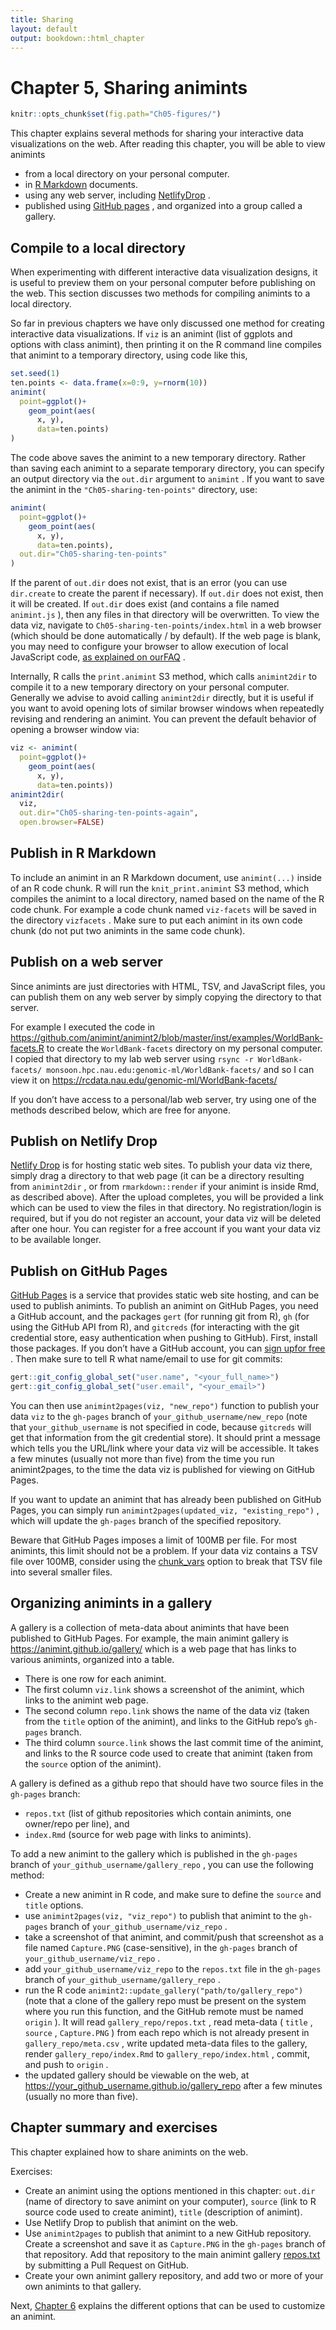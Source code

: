 ```yaml
---
title: Sharing
layout: default
output: bookdown::html_chapter
---
```


<!-- paragraph -->

# Chapter 5, Sharing animints

<!-- paragraph -->

```r
knitr::opts_chunk$set(fig.path="Ch05-figures/")
```

<!-- paragraph -->

This chapter explains several methods for sharing your interactive  data visualizations on the web. After reading this chapter, you will  be able to view animints

<!-- paragraph -->

- from a local directory on your personal computer.
<!-- comment -->
- in  [R Markdown](http://rmarkdown.rstudio.com/)  documents.
<!-- comment -->
- using any web server, including  [NetlifyDrop](https://app.netlify.com/drop) .
<!-- comment -->
- published using  [GitHub pages](https://pages.github.com/) , and  organized into a group called a gallery.

<!-- paragraph -->

## Compile to a local directory {#animint2dir}

<!-- paragraph -->

When experimenting with different interactive data visualization  designs, it is useful to preview them on your personal computer before  publishing on the web. This section discusses two methods for  compiling animints to a local directory.

<!-- paragraph -->

So far in previous chapters we have only discussed one method for  creating interactive data visualizations. If  `viz`  is an animint (list  of ggplots and options with class animint), then printing it on the R  command line compiles that animint to a temporary  directory, using code like this,

<!-- paragraph -->

```r
set.seed(1)
ten.points <- data.frame(x=0:9, y=rnorm(10))
animint(
  point=ggplot()+
    geom_point(aes(
      x, y), 
      data=ten.points)
)
```

<!-- paragraph -->

The code above saves the animint to a new temporary directory.
<!-- comment -->
Rather  than saving each animint to a separate temporary directory, you can  specify an output directory via the  `out.dir`  argument to  `animint` .
<!-- comment -->
If you want to save the animint in the  `"Ch05-sharing-ten-points"`  directory, use:

<!-- paragraph -->

```r
animint(
  point=ggplot()+
    geom_point(aes(
      x, y), 
      data=ten.points),
  out.dir="Ch05-sharing-ten-points"
)
```

<!-- paragraph -->

If the parent of  `out.dir`  does not exist, that is an error (you can  use  `dir.create`  to create the parent if necessary).
<!-- comment -->
If  `out.dir`  does  not exist, then it will be created.
<!-- comment -->
If  `out.dir`  does exist (and  contains a file named  `animint.js` ), then any files in that directory  will be overwritten.
<!-- comment -->
To view the data viz, navigate to  `Ch05-sharing-ten-points/index.html`  in a web browser (which should be  done automatically / by default).
<!-- comment -->
If the web page is blank, you may  need to configure your browser to allow execution of local JavaScript  code,  [as explained on ourFAQ](https://github.com/tdhock/animint2/wiki/FAQ#web-browser-on-local-indexhtml-file-is-blank) .

<!-- paragraph -->

Internally, R calls the  `print.animint`  S3 method, which calls  `animint2dir`  to compile it to a new temporary directory on your  personal computer.
<!-- comment -->
Generally we advise to avoid calling  `animint2dir`  directly, but it is useful if you want to avoid opening lots of  similar browser windows when repeatedly revising and rendering an  animint. You can prevent the default behavior of opening a browser  window via:

<!-- paragraph -->

```r
viz <- animint(
  point=ggplot()+
    geom_point(aes(
      x, y), 
      data=ten.points))
animint2dir(
  viz, 
  out.dir="Ch05-sharing-ten-points-again", 
  open.browser=FALSE)
```

<!-- paragraph -->

## Publish in R Markdown {#Rmd}

<!-- paragraph -->

To include an animint in an R Markdown document, use  `animint(...)`  inside of an R code chunk.
<!-- comment -->
R will run the  `knit_print.animint`  S3  method, which compiles the animint to a local directory, named based  on the name of the R code chunk.
<!-- comment -->
For example a code chunk named  `viz-facets`  will be saved in the directory  `vizfacets` .
<!-- comment -->
Make sure to  put each animint in its own code chunk (do not put two animints in the  same code chunk).

<!-- paragraph -->

## Publish on a web server {#web-server}

<!-- paragraph -->

Since animints are just directories with HTML, TSV, and JavaScript  files, you can publish them on any web server by simply copying the  directory to that server.

<!-- paragraph -->

For example I executed the code in   [https://github.com/animint/animint2/blob/master/inst/examples/WorldBank-facets.R](https://github.com/animint/animint2/blob/master/inst/examples/WorldBank-facets.R)  to create the  `WorldBank-facets`  directory on my personal computer.
<!-- comment -->
I  copied that directory to my lab web server using  `rsync -r WorldBank-facets/ monsoon.hpc.nau.edu:genomic-ml/WorldBank-facets/`  and so  I can view it on  [https://rcdata.nau.edu/genomic-ml/WorldBank-facets/](https://rcdata.nau.edu/genomic-ml/WorldBank-facets/)

<!-- paragraph -->

If you don't have access to a personal/lab web server, try using  one of the methods described below, which are free for anyone.

<!-- paragraph -->

## Publish on Netlify Drop {#netlifydrop}

<!-- paragraph -->

[Netlify Drop](https://app.netlify.com/drop)  is for hosting static web  sites. To publish your data viz there, simply drag a directory to that  web page (it can be a directory resulting from  `animint2dir` , or from  `rmarkdown::render`  if your animint is inside Rmd, as described  above).
<!-- comment -->
After the upload completes, you will be provided a link which  can be used to view the files in that directory.
<!-- comment -->
No registration/login  is required, but if you do not register an account, your data viz will  be deleted after one hour.
<!-- comment -->
You can register for a free account if you  want your data viz to be available longer.

<!-- paragraph -->

## Publish on GitHub Pages {#pages}

<!-- paragraph -->

[GitHub Pages](https://pages.github.com/)  is a service that provides  static web site hosting, and can be used to publish animints.
<!-- comment -->
To  publish an animint on GitHub Pages, you need a GitHub account, and the  packages  `gert`  (for running git from R),  `gh`  (for using the GitHub  API from R), and  `gitcreds`  (for interacting with the git credential  store, easy authentication when pushing to GitHub).
<!-- comment -->
First, install  those packages. If you don't have a GitHub account, you can  [sign upfor free](https://github.com/join) .
<!-- comment -->
Then make sure to tell R what  name/email to use for git commits:

<!-- paragraph -->

```r
gert::git_config_global_set("user.name", "<your_full_name>")
gert::git_config_global_set("user.email", "<your_email>")
```

<!-- paragraph -->

You can then use  `animint2pages(viz, "new_repo")`  function to publish  your data  `viz`  to the  `gh-pages`  branch of  `your_github_username/new_repo`  (note that  `your_github_username`  is  not specified in code, because  `gitcreds`  will get that information  from the git credential store).
<!-- comment -->
It should print a message which tells  you the URL/link where your data viz will be accessible.
<!-- comment -->
It takes a  few minutes (usually not more than five) from the time you run  animint2pages, to the time the data viz is published for viewing on  GitHub Pages.

<!-- paragraph -->

If you want to update an animint that has already been published on  GitHub Pages, you can simply run  `animint2pages(updated_viz, "existing_repo")` , which will update the  `gh-pages`  branch of the  specified repository.

<!-- paragraph -->

Beware that GitHub Pages imposes a limit of 100MB per file.
<!-- comment -->
For most  animints, this limit should not be a problem. If your data viz  contains a TSV file over 100MB, consider using the  [chunk_vars](https://rcdata.nau.edu/genomic-ml/animint2-manual/Ch06-other.html#geom-options)  option to break that TSV file into several smaller files.

<!-- paragraph -->

## Organizing animints in a gallery {#gallery}

<!-- paragraph -->

A gallery is a collection of meta-data about animints that have been  published to GitHub Pages.
<!-- comment -->
For example, the main animint gallery is  [https://animint.github.io/gallery/](https://animint.github.io/gallery/)  which is a web page that has  links to various animints, organized into a table.

<!-- paragraph -->

- There is one row for each animint.
<!-- comment -->
- The first column  `viz.link`  shows a screenshot of the animint, which  links to the animint web page.
<!-- comment -->
- The second column  `repo.link`  shows the name of the data viz (taken  from the  `title`  option of the animint), and links to the GitHub  repo's  `gh-pages`  branch.
<!-- comment -->
- The third column  `source.link`  shows the last commit time of the  animint, and links to the R source code used to create that animint  (taken from the  `source`  option of the animint).

<!-- paragraph -->

A gallery is defined as a github repo that should have two source  files in the  `gh-pages`  branch:

<!-- paragraph -->

- `repos.txt`  (list of github repositories which contain animints, one  owner/repo per line), and
- `index.Rmd`  (source for web page with links to animints).

<!-- paragraph -->

To add a new animint to the gallery which is published in the  `gh-pages`  branch of  `your_github_username/gallery_repo` , you can use  the following method:

<!-- paragraph -->

- Create a new animint in R code, and make sure to define the  `source`  and  `title`  options.
<!-- comment -->
- use  `animint2pages(viz, "viz_repo")`  to publish that animint to the  `gh-pages`  branch of  `your_github_username/viz_repo` .
<!-- comment -->
- take a screenshot of that animint, and commit/push that screenshot  as a file named  `Capture.PNG`  (case-sensitive), in the  `gh-pages`  branch of  `your_github_username/viz_repo` .
<!-- comment -->
- add  `your_github_username/viz_repo`  to the  `repos.txt`  file in the  `gh-pages`  branch of  `your_github_username/gallery_repo` .
<!-- comment -->
- run the R code  `animint2::update_gallery("path/to/gallery_repo")`  (note that a clone of the gallery repo must be present on the system  where you run this function, and the GitHub remote must be named  `origin` ). It will read  `gallery_repo/repos.txt` , read meta-data  ( `title` ,  `source` ,  `Capture.PNG` ) from each repo which is not  already present in  `gallery_repo/meta.csv` , write updated meta-data  files to the gallery, render  `gallery_repo/index.Rmd`  to  `gallery_repo/index.html` , commit, and push to  `origin` .
<!-- comment -->
- the updated gallery should be viewable on the web, at  [https://your_github_username.github.io/gallery_repo](https://your_github_username.github.io/gallery_repo)  after a few  minutes (usually no more than five).

<!-- paragraph -->

## Chapter summary and exercises {#exercises}

<!-- paragraph -->

This chapter explained how to share animints on the web.

<!-- paragraph -->

Exercises:

<!-- paragraph -->

- Create an animint using the options mentioned in this chapter:  `out.dir`  (name of directory to save animint on your computer),  `source`  (link to R source code used to create animint),  `title`  (description of animint).
<!-- comment -->
- Use Netlify Drop to publish that animint on the web.
<!-- comment -->
- Use  `animint2pages`  to publish that animint to a new GitHub  repository. Create a screenshot and save it as  `Capture.PNG`  in the  `gh-pages`  branch of that repository. Add that repository to the  main animint gallery  [repos.txt](https://github.com/animint/gallery/blob/gh-pages/repos.txt)  by submitting a Pull Request on GitHub.
<!-- comment -->
- Create your own animint gallery repository, and add two or more of  your own animints to that gallery.

<!-- paragraph -->

Next,  [Chapter 6](Ch06-other.html)  explains the different options that  can be used to customize an animint.

<!-- paragraph -->


